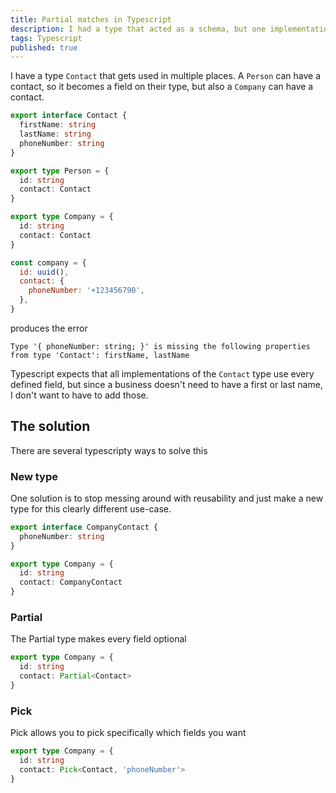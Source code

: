 ```yaml
---
title: Partial matches in Typescript
description: I had a type that acted as a schema, but one implementation only needed a subset of its fields, so I had to find a solution.
tags: Typescript
published: true
---
```


I have a type `Contact` that gets used in multiple places. A `Person` can have a contact, so it becomes a field on their type, but also a `Company` can have a contact.

```ts
export interface Contact {
  firstName: string
  lastName: string
  phoneNumber: string
}

export type Person = {
  id: string
  contact: Contact
}

export type Company = {
  id: string
  contact: Contact
}
```

```js
const company = {
  id: uuid(),
  contact: {
    phoneNumber: '+123456790',
  },
}
```

produces the error

```
Type '{ phoneNumber: string; }' is missing the following properties from type 'Contact': firstName, lastName
```

Typescript expects that all implementations of the `Contact` type use every defined field, but since a business doesn't need to have a first or last name, I don't want to have to add those.

## The solution

There are several typescripty ways to solve this

### New type

One solution is to stop messing around with reusability and just make a new type for this clearly different use-case.

```ts
export interface CompanyContact {
  phoneNumber: string
}

export type Company = {
  id: string
  contact: CompanyContact
}
```

### Partial

The Partial type makes every field optional

```ts
export type Company = {
  id: string
  contact: Partial<Contact>
}
```

### Pick

Pick allows you to pick specifically which fields you want

```ts
export type Company = {
  id: string
  contact: Pick<Contact, 'phoneNumber'>
}
```
